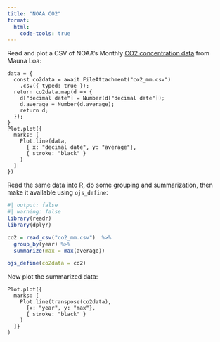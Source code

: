 ```yaml
---
title: "NOAA CO2"
format: 
  html:
    code-tools: true
---
```


Read and plot a CSV of NOAA's Monthly [CO2 concentration data](https://gml.noaa.gov/ccgg/trends/data.html) from Mauna Loa:

```ojs
data = {
  const co2data = await FileAttachment("co2_mm.csv")
    .csv({ typed: true });
  return co2data.map(d => { 
    d["decimal date"] = Number(d["decimal date"]);
    d.average = Number(d.average); 
    return d; 
  });
}
Plot.plot({
  marks: [
    Plot.line(data, 
      { x: "decimal date", y: "average"}, 
      { stroke: "black" }
    )
  ]
})
```

Read the same data into R, do some grouping and summarization, then make it available using `ojs_define`:

```r
#| output: false
#| warning: false
library(readr)
library(dplyr)

co2 = read_csv("co2_mm.csv")  %>% 
  group_by(year) %>% 
  summarize(max = max(average))

ojs_define(co2data = co2)
```

Now plot the summarized data:

```ojs
Plot.plot({
  marks: [
    Plot.line(transpose(co2data), 
      {x: "year", y: "max"}, 
      { stroke: "black" }
    )
  ]}
)
```

